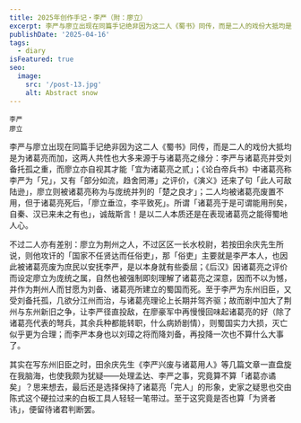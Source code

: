 ```yaml
---
title: 2025年创作手记・李严（附：廖立）
excerpt: 李严与廖立出现在同篇手记绝非因为这二人《蜀书》同传，而是二人的戏份大抵均是为诸葛亮而加，这两人共性也大多来源于与诸葛亮之缘分。
publishDate: '2025-04-16'
tags:
  - diary
isFeatured: true
seo:
  image:
    src: '/post-13.jpg'
    alt: Abstract snow
---
```



<div class="flex justify-evenly sm:flex-row flex-col">
  <div class="flex flex-col items-center">
    <RadarChart client:load data={[81, 53, 84, 80, 47]} maxValues={[100, 100, 100, 100, 100]} labels={['统御', '气运', '武勇', '智略', '魅力']} />
    <small class="indent-0">李严</small>
  </div>
  <div class="flex flex-col items-center">
    <RadarChart client:load data={[69, 42, 63, 96, 31]} maxValues={[100, 100, 100, 100, 100]} labels={['统御', '气运', '武勇', '智略', '魅力']} />
    <small class="indent-0">廖立</small>
  </div>
</div>

李严与廖立出现在同篇手记绝非因为这二人《蜀书》同传，而是二人的戏份大抵均是为诸葛亮而加，这两人共性也大多来源于与诸葛亮之缘分：李严与诸葛亮并受刘备托孤之重，而廖立亦自视其才能「宜为诸葛亮之贰」；《论白帝兵书》中诸葛亮称李严为「兄」，又有「部分如流，趋舍罔滞」之评价，《演义》还来了句「此人可敌陆逊」，廖立则被诸葛亮称为与庞统并列的「楚之良才」；二人均被诸葛亮废置不用，但于诸葛亮死后，「廖立垂泣，李平致死」。所谓「诸葛亮于是可谓能用刑矣，自秦、汉已来未之有也」，诚哉斯言！是以二人本质还是在表现诸葛亮之能得蜀地人心。

不过二人亦有差别：廖立为荆州之人，不过区区一长水校尉，若按田余庆先生所说，则他攻讦的「国家不任贤达而任俗吏」，那「俗吏」主要就是李严本人，也因此被诸葛亮废为庶民以安抚李严，是以本身就有些委屈；《后汉》因诸葛亮之评价而设定廖立为庞统之属，自然也被强制即刻理解了诸葛亮之深意，因而不以为憾，并作为荆州人而甘愿为刘备、诸葛亮所建立的蜀国而死。至于李严为东州旧臣，又受刘备托孤，几欲分江州而治，与诸葛亮理论上长期并驾齐驱；故而剧中加大了荆州与东州新旧之争，让李严径直投敌，在廖豪军中再慢慢回味起诸葛亮的好（除了诸葛亮代表的弩兵，其余兵种都能转职，什么病娇剧情），则蜀国实力大损，灭亡似乎更为合理；而李严本身也以刘璋之将而降刘备，再投降一次也不算什么大事了。

其实在写东州旧臣之时，田余庆先生《李严兴废与诸葛用人》等几篇文章一直盘旋在我脑海，也使我颇为犹疑——处理孟达、李严之事，究竟算不算「诸葛亦谲矣」？思来想去，最后还是选择保持了诸葛亮「完人」的形象，史家之疑思也交由陈式这个硬拉过来的白板工具人轻轻一笔带过。至于这究竟是否也算「为贤者讳」，便留待诸君判断罢。
